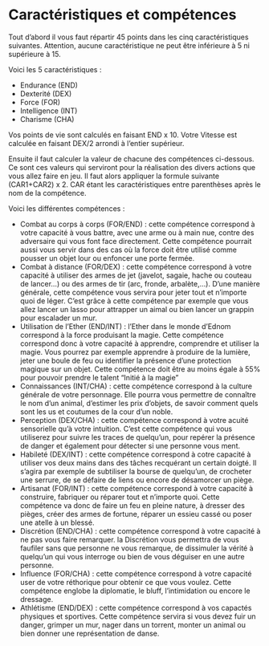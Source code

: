 # Caractéristiques et compétences

Tout d'abord il vous faut répartir 45 points dans les cinq caractéristiques suivantes. Attention, aucune caractéristique ne peut être inférieure à 5 ni supérieure à 15.

Voici les 5 caractéristiques :

- Endurance (END)
- Dexterité (DEX)
- Force (FOR)
- Intelligence (INT)
- Charisme (CHA)

Vos points de vie sont calculés en faisant END x 10.
Votre Vitesse est calculée en faisant DEX/2 arrondi à l'entier supérieur.

Ensuite il faut calculer la valeur de chacune des compétences ci-dessous. Ce sont ces valeurs qui serviront pour la réalisation des divers actions que vous allez faire en jeu. Il faut alors appliquer la formule suivante (CAR1+CAR2) x 2. CAR étant les caractéristiques entre parenthèses après le nom de la compétence.

Voici les différentes compétences : 

- Combat au corps à corps (FOR/END) : cette compétence correspond à votre capacité à vous battre, avec une arme ou à main nue, contre des adversaire qui vous font face directement. Cette compétence pourrait aussi vous servir dans des cas où la force doit être utilisé comme pousser un objet lour ou enfoncer une porte fermée.
- Combat à distance (FOR/DEX) : cette compétence correspond à votre capacité à utiliser des armes de jet (javelot, sagaie, hache ou couteau de lancer...) ou des armes de tir (arc, fronde, arbalète,...). D'une manière générale, cette compétence vous servira pour jeter tout et n'importe quoi de léger. C'est grâce à cette compétence par exemple que vous allez lancer un lasso pour attrapper un aimal ou bien lancer un grappin pour escalader un mur.
- Utilisation de l'Ether (END/INT) : l'Ether dans le monde d'Ednom correspond à la force produisant la magie. Cette compétence correspond donc à votre capacité à apprendre, comprendre et utiliser la magie. Vous pourrez par exemple apprendre à produire de la lumière, jeter une boule de feu ou identifier la présence d'une protection magique sur un objet. Cette compétence doit être au moins égale à 55% pour pouvoir prendre le talent "Initié à la magie"
- Connaissances (INT/CHA) : cette compétence correspond à la culture générale de votre personnage. Elle pourra vous permettre de connaître le nom d'un animal, d'estimer les prix d'objets, de savoir comment quels sont les us et coutumes de la cour d'un noble.
- Perception (DEX/CHA) : cette compétence correspond à votre acuité sensorielle qu'à votre intuition. C'est cette compétence qui vous utiliserez pour suivre les traces de quelqu'un, pour repérer la présence de danger et également pour détecter si une personne vous ment.
- Habileté (DEX/INT) : cette compétence correspond à cotre capacité à utiliser vos deux mains dans des tâches recquérant un certain doigté. Il s'agira par exemple de subtiliser la bourse de quelqu'un, de crocheter une serrure, de se défaire de liens ou encore de désamorcer un piège. 
- Artisanat (FOR/INT) : cette compétence correspond à votre capacité à construire, fabriquer ou réparer tout et n'importe quoi. Cette compétence va donc de faire un feu en pleine nature, à dresser des pièges, créer des armes de fortune, réparer un essieu cassé ou poser une atelle à un blessé.
- Discrétion (END/CHA) : cette compétence correspond à votre capacité à ne pas vous faire remarquer. la Discrétion vous permettra de vous faufiler sans que personne ne vous remarque, de dissimuler la vérité à quelqu'un qui vous interroge ou bien de vous déguiser en une autre personne.
- Influence (FOR/CHA) : cette compétence correspond à votre capacité user de votre réthorique pour obtenir ce que vous voulez. Cette compétence englobe la diplomatie, le bluff, l'intimidation ou encore le dressage. 
- Athlétisme (END/DEX) : cette compétence correspond à vos capactés physiques et sportives. Cette compétence servira si vous devez fuir un danger, grimper un mur, nager dans un torrent, monter un animal ou bien donner une représentation de danse. 